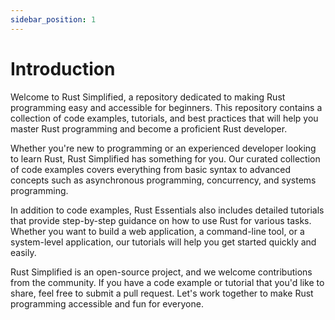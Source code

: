 ```yaml
---
sidebar_position: 1
---
```


# Introduction

Welcome to Rust Simplified, a repository dedicated to making Rust programming easy and accessible for beginners. This repository contains a collection of code examples, tutorials, and best practices that will help you master Rust programming and become a proficient Rust developer.

Whether you're new to programming or an experienced developer looking to learn Rust, Rust Simplified has something for you. Our curated collection of code examples covers everything from basic syntax to advanced concepts such as asynchronous programming, concurrency, and systems programming.

In addition to code examples, Rust Essentials also includes detailed tutorials that provide step-by-step guidance on how to use Rust for various tasks. Whether you want to build a web application, a command-line tool, or a system-level application, our tutorials will help you get started quickly and easily.

Rust Simplified is an open-source project, and we welcome contributions from the community. If you have a code example or tutorial that you'd like to share, feel free to submit a pull request. Let's work together to make Rust programming accessible and fun for everyone.
